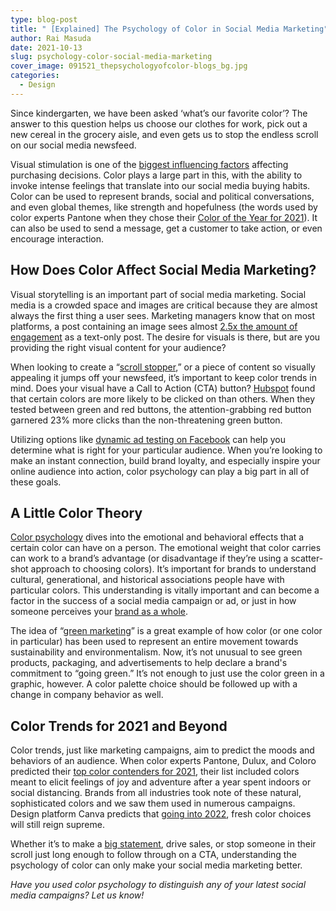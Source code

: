 ```yaml
---
type: blog-post
title: " [Explained] The Psychology of Color in Social Media Marketing"
author: Rai Masuda
date: 2021-10-13
slug: psychology-color-social-media-marketing
cover_image: 091521_thepsychologyofcolor-blogs_bg.jpg
categories:
  - Design
---
```

Since kindergarten, we have been asked ‘what’s our favorite color’? The answer to this question helps us choose our clothes for work, pick out a new cereal in the grocery aisle, and even gets us to stop the endless scroll on our social media newsfeed.

Visual stimulation is one of the [biggest influencing factors](https://socialplanner.io/blog/colour-psychology-marketing/) affecting purchasing decisions. Color plays a large part in this, with the ability to invoke intense feelings that translate into our social media buying habits. Color can be used to represent brands, social and political conversations, and even global themes, like strength and hopefulness (the words used by color experts Pantone when they chose their [Color of the Year for 2021](https://www.pantone.com/color-of-the-year-2021)). It can also be used to send a message, get a customer to take action, or even encourage interaction.



## How Does Color Affect Social Media Marketing?

Visual storytelling is an important part of social media marketing. Social media is a crowded space and images are critical because they are almost always the first thing a user sees. Marketing managers know that on most platforms, a post containing an image sees almost [2.5x the amount of engagement](https://brandglue.com/blog/your-social-channels-deserve-better-5-tips-for-creating-riveting-content/) as a text-only post. The desire for visuals is there, but are you providing the right visual content for your audience?

When looking to create a “[scroll stopper](https://brandglue.com/blog/5-ways-social-media-defies-traditional-design-rules/),” or a piece of content so visually appealing it jumps off your newsfeed, it’s important to keep color trends in mind. Does your visual have a Call to Action (CTA) button? [Hubspot](https://www.parallelinteractive.com/using-color-psychology-in-social-media-marketing/) found that certain colors are more likely to be clicked on than others. When they tested between green and red buttons, the attention-grabbing red button garnered 23% more clicks than the non-threatening green button.

Utilizing options like [dynamic ad testing on Facebook](https://brandglue.com/blog/4-ways-to-optimize-facebook-dynamic-ads/) can help you determine what is right for your particular audience. When you’re looking to make an instant connection, build brand loyalty, and especially inspire your online audience into action, color psychology can play a big part in all of these goals.



## A Little Color Theory

[Color psychology](https://www.tailwindapp.com/blog/color-psychology-in-marketing) dives into the emotional and behavioral effects that a certain color can have on a person. The emotional weight that color carries can work to a brand’s advantage (or disadvantage if they’re using a scatter-shot approach to choosing colors). It’s important for brands to understand cultural, generational, and historical associations people have with particular colors. This understanding is vitally important and can become a factor in the success of a social media campaign or ad, or just in how someone perceives your [brand as a whole](https://sproutsocial.com/insights/social-media-branding/).

The idea of “[green marketing](https://learn.g2.com/green-marketing)” is a great example of how color (or one color in particular) has been used to represent an entire movement towards sustainability and environmentalism. Now, it’s not unusual to see green products, packaging, and advertisements to help declare a brand's commitment to “going green.” It’s not enough to just use the color green in a graphic, however. A color palette choice should be followed up with a change in company behavior as well.



## Color Trends for 2021 and Beyond

Color trends, just like marketing campaigns, aim to predict the moods and behaviors of an audience. When color experts Pantone, Dulux, and Coloro predicted their [top color contenders for 2021](https://www.canva.com/learn/color-trends/), their list included colors meant to elicit feelings of joy and adventure after a year spent indoors or social distancing. Brands from all industries took note of these natural, sophisticated colors and we saw them used in numerous campaigns. Design platform Canva predicts that [going into 2022](https://www.canva.com/learn/design-trend/), fresh color choices will still reign supreme.

Whether it’s to make a [big statement](https://brandglue.com/blog/5-inspiring-social-media-campaigns-of-2019/), drive sales, or stop someone in their scroll just long enough to follow through on a CTA, understanding the psychology of color can only make your social media marketing better.

*Have you used color psychology to distinguish any of your latest social media campaigns? Let us know!*
